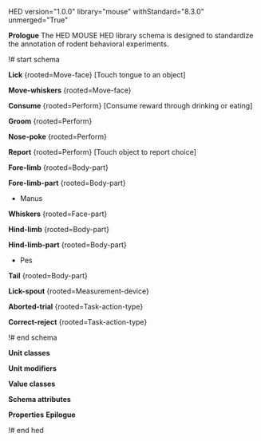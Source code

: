 HED version="1.0.0" library="mouse" withStandard="8.3.0" unmerged="True"

'''Prologue'''
The HED MOUSE HED library schema is designed to standardize the annotation of rodent behavioral experiments. 

!# start schema

'''Lick''' <nowiki>{rooted=Move-face} [Touch tongue to an object]</nowiki>

'''Move-whiskers''' <nowiki>{rooted=Move-face}</nowiki>

'''Consume''' <nowiki>{rooted=Perform} [Consume reward through drinking or eating]</nowiki>

'''Groom''' <nowiki>{rooted=Perform}</nowiki>

'''Nose-poke''' <nowiki>{rooted=Perform}</nowiki>

'''Report''' <nowiki>{rooted=Perform} [Touch object to report choice]</nowiki>

'''Fore-limb''' <nowiki>{rooted=Body-part}</nowiki>

'''Fore-limb-part''' <nowiki>{rooted=Body-part}</nowiki>
* Manus

'''Whiskers''' <nowiki>{rooted=Face-part}</nowiki>

'''Hind-limb''' <nowiki>{rooted=Body-part}</nowiki>

'''Hind-limb-part''' <nowiki>{rooted=Body-part}</nowiki>
* Pes

'''Tail''' <nowiki>{rooted=Body-part}</nowiki>

'''Lick-spout''' <nowiki>{rooted=Measurement-device}</nowiki>

'''Aborted-trial''' <nowiki>{rooted=Task-action-type}</nowiki>

'''Correct-reject''' <nowiki>{rooted=Task-action-type}</nowiki>


!# end schema

'''Unit classes'''

'''Unit modifiers'''

'''Value classes'''

'''Schema attributes'''

'''Properties'''
'''Epilogue'''

!# end hed
